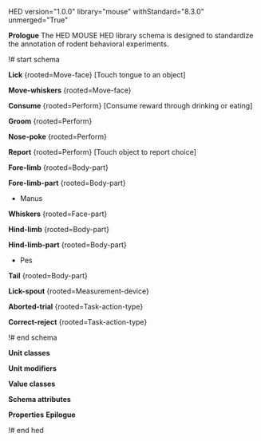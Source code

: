 HED version="1.0.0" library="mouse" withStandard="8.3.0" unmerged="True"

'''Prologue'''
The HED MOUSE HED library schema is designed to standardize the annotation of rodent behavioral experiments. 

!# start schema

'''Lick''' <nowiki>{rooted=Move-face} [Touch tongue to an object]</nowiki>

'''Move-whiskers''' <nowiki>{rooted=Move-face}</nowiki>

'''Consume''' <nowiki>{rooted=Perform} [Consume reward through drinking or eating]</nowiki>

'''Groom''' <nowiki>{rooted=Perform}</nowiki>

'''Nose-poke''' <nowiki>{rooted=Perform}</nowiki>

'''Report''' <nowiki>{rooted=Perform} [Touch object to report choice]</nowiki>

'''Fore-limb''' <nowiki>{rooted=Body-part}</nowiki>

'''Fore-limb-part''' <nowiki>{rooted=Body-part}</nowiki>
* Manus

'''Whiskers''' <nowiki>{rooted=Face-part}</nowiki>

'''Hind-limb''' <nowiki>{rooted=Body-part}</nowiki>

'''Hind-limb-part''' <nowiki>{rooted=Body-part}</nowiki>
* Pes

'''Tail''' <nowiki>{rooted=Body-part}</nowiki>

'''Lick-spout''' <nowiki>{rooted=Measurement-device}</nowiki>

'''Aborted-trial''' <nowiki>{rooted=Task-action-type}</nowiki>

'''Correct-reject''' <nowiki>{rooted=Task-action-type}</nowiki>


!# end schema

'''Unit classes'''

'''Unit modifiers'''

'''Value classes'''

'''Schema attributes'''

'''Properties'''
'''Epilogue'''

!# end hed
